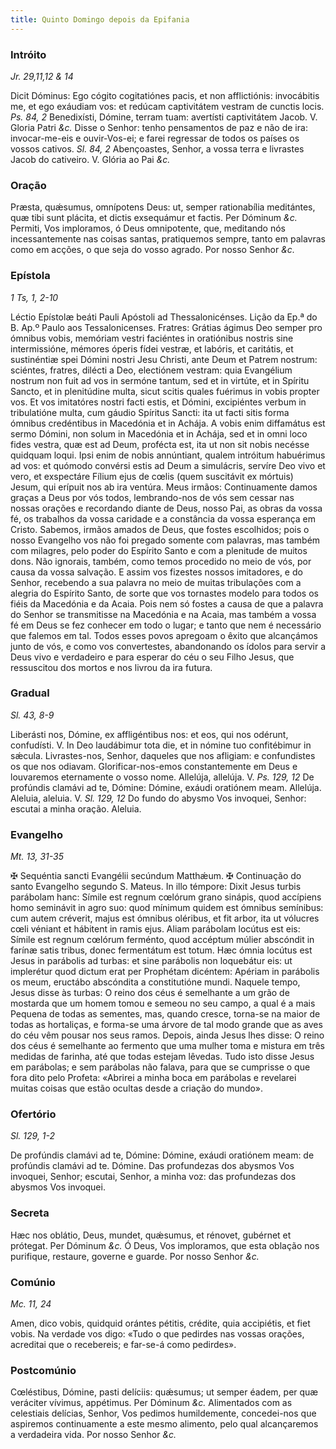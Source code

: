 ```yaml
---
title: Quinto Domingo depois da Epifania
---
```


### Intróito

_Jr. 29,11,12 & 14_

<div class="grid grid-cols-2 gap-5">
  <span class="text-justify">
    Dicit Dóminus: Ego cógito cogitatiónes pacis, et non afflictiónis:
    invocábitis me, et ego exáudiam vos: et redúcam captivitátem vestram de
    cunctis locis. <em>Ps. 84, 2</em> Benedixísti, Dómine, terram tuam:
    avertísti captivitátem Jacob. V. Gloria Patri <em>&c.</em>
  </span>
  <span class="text-justify">
    Disse o Senhor: tenho pensamentos de paz e não de ira: invocar-me-eis e
    ouvir-Vos-ei; e farei regressar de todos os países os vossos cativos.
    <em>Sl. 84, 2</em> Abençoastes, Senhor, a vossa terra e livrastes Jacob do cativeiro.
    V. Glória ao Pai <em>&c.</em>
  </span>
</div>

### Oração

<div class="grid grid-cols-2 gap-5">
  <span class="text-justify">
    Præsta, quǽsumus, omnípotens Deus: ut, semper rationabília meditántes, quæ
    tibi sunt plácita, et dictis exsequámur et factis. Per Dóminum <em>&c.</em>
  </span>
  <span class="text-justify">
    Permiti, Vos imploramos, ó Deus omnipotente, que, meditando nós
    incessantemente nas coisas santas, pratiquemos sempre, tanto em palavras
    como em acções, o que seja do vosso agrado. Por nosso Senhor <em>&c.</em>
  </span>
</div>

### Epístola

_1 Ts, 1, 2-10_

<div class="grid grid-cols-2 gap-5">
  <span class="text-justify">
    Léctio Epístolæ beáti Pauli Apóstoli ad Thessalonicénses.
  </span>
  <span class="text-justify">
    Lição da Ep.ª do B. Ap.º Paulo aos Tessalonicenses.
  </span>
  <span class="text-justify">
    Fratres: Grátias ágimus Deo semper pro ómnibus vobis, memóriam vestri
    faciéntes in oratiónibus nostris sine intermissióne, mémores óperis fídei
    vestræ, et labóris, et caritátis, et sustinéntiæ spei Dómini nostri Jesu
    Christi, ante Deum et Patrem nostrum: sciéntes, fratres, dilécti a Deo,
    electiónem vestram: quia Evangélium nostrum non fuit ad vos in sermóne
    tantum, sed et in virtúte, et in Spíritu Sancto, et in plenitúdine multa,
    sicut scitis quales fuérimus in vobis propter vos. Et vos imitatóres nostri
    facti estis, et Dómini, excipiéntes verbum in tribulatióne multa, cum gáudio
    Spíritus Sancti: ita ut facti sitis forma ómnibus credéntibus in Macedónia
    et in Achája. A vobis enim diffamátus est sermo Dómini, non solum in
    Macedónia et in Achája, sed et in omni loco fides vestra, quæ est ad Deum,
    profécta est, ita ut non sit nobis necésse quidquam loqui. Ipsi enim de
    nobis annúntiant, qualem intróitum habuérimus ad vos: et quómodo convérsi
    estis ad Deum a simulácris, servíre Deo vivo et vero, et exspectáre Fílium
    ejus de cœlis (quem suscitávit ex mórtuis) Jesum, qui erípuit nos ab ira
    ventúra.
  </span>
  <span class="text-justify">
    Meus irmãos: Continuamente damos graças a Deus por vós todos, lembrando-nos
    de vós sem cessar nas nossas orações e recordando diante de Deus, nosso Pai,
    as obras da vossa fé, os trabalhos da vossa caridade e a constância da vossa
    esperança em Cristo. Sabemos, irmãos amados de Deus, que fostes escolhidos;
    pois o nosso Evangelho vos não foi pregado somente com palavras, mas também
    com milagres, pelo poder do Espírito Santo e com a plenitude de muitos dons.
    Não ignorais, também, como temos procedido no meio de vós, por causa da
    vossa salvação. E assim vos fizestes nossos imitadores, e do Senhor,
    recebendo a sua palavra no meio de muitas tribulações com a alegria do
    Espírito Santo, de sorte que vos tornastes modelo para todos os fiéis da
    Macedónia e da Acaia. Pois nem só fostes a causa de que a palavra do Senhor
    se transmitisse na Macedónia e na Acaia, mas também a vossa fé em Deus se
    fez conhecer em todo o lugar; e tanto que nem é necessário que falemos em
    tal. Todos esses povos apregoam o êxito que alcançámos junto de vós, e como
    vos convertestes, abandonando os ídolos para servir a Deus vivo e verdadeiro
    e para esperar do céu o seu Filho Jesus, que ressuscitou dos mortos e nos
    livrou da ira futura.
  </span>
</div>

### Gradual

_Sl. 43, 8-9_

<div class="grid grid-cols-2 gap-5">
  <span class="text-justify">
    Liberásti nos, Dómine, ex affligéntibus nos: et eos, qui nos odérunt,
    confudísti. V. In Deo laudábimur tota die, et in nómine tuo confitébimur in
    sǽcula.
  </span>
  <span class="text-justify">
    Livrastes-nos, Senhor, daqueles que nos afligiam: e confundistes os que nos
    odiavam. Glorificar-nos-emos constantemente em Deus e louvaremos eternamente
    o vosso nome.
  </span>
  <span class="text-justify">
    Allelúja, allelúja. V. <em>Ps. 129, 12</em> De profúndis clamávi ad te,
    Dómine: Dómine, exáudi oratiónem meam. Allelúja.
  </span>
  <span class="text-justify">
    Aleluia, aleluia. V. <em>Sl. 129, 12</em> Do fundo do abysmo Vos invoquei,
    Senhor: escutai a minha oração. Aleluia.
  </span>
</div>

### Evangelho

_Mt. 13, 31-35_

<div class="grid grid-cols-2 gap-5">
  <span class="text-justify">
    <span class="text-red-500">&#10016;</span> Sequéntia sancti Evangélii
    secúndum Matthǽum.
  </span>
  <span class="text-justify">
    <span class="text-red-500">&#10016;</span> Continuação do santo Evangelho
    segundo S. Mateus.
  </span>
  <span class="text-justify">
    In illo témpore: Dixit Jesus turbis parábolam hanc: Símile est regnum
    cœlórum grano sinápis, quod accípiens homo seminávit in agro suo: quod
    mínimum quidem est ómnibus semínibus: cum autem créverit, majus est ómnibus
    oléribus, et fit arbor, ita ut vólucres cœli véniant et hábitent in ramis
    ejus. Aliam parábolam locútus est eis: Símile est regnum cœlórum ferménto,
    quod accéptum múlier abscóndit in farínæ satis tribus, donec fermentátum est
    totum. Hæc ómnia locútus est Jesus in parábolis ad turbas: et sine parábolis
    non loquebátur eis: ut implerétur quod dictum erat per Prophétam dicéntem:
    Apériam in parábolis os meum, eructábo abscóndita a constitutióne mundi.
  </span>
  <span class="text-justify">
    Naquele tempo, Jesus disse às turbas: O reino dos céus é semelhante a um
    grão de mostarda que um homem tomou e semeou no seu campo, a qual é a mais
    Pequena de todas as sementes, mas, quando cresce, torna-se na maior de todas
    as hortaliças, e forma-se uma árvore de tal modo grande que as aves do céu
    vêm pousar nos seus ramos. Depois, ainda Jesus lhes disse: O reino dos céus
    é semelhante ao fermento que uma mulher toma e mistura em três medidas de
    farinha, até que todas estejam lêvedas. Tudo isto disse Jesus em parábolas;
    e sem parábolas não falava, para que se cumprisse o que fora dito pelo
    Profeta: «Abrirei a minha boca em parábolas e revelarei muitas coisas que
    estão ocultas desde a criação do mundo».
  </span>
</div>

### Ofertório

_Sl. 129, 1-2_

<div class="grid grid-cols-2 gap-5">
  <span class="text-justify">
    De profúndis clamávi ad te, Dómine: Dómine, exáudi oratiónem meam: de
    profúndis clamávi ad te. Dómine.
  </span>
  <span class="text-justify">
    Das profundezas dos abysmos Vos invoquei, Senhor; escutai, Senhor, a minha
    voz: das profundezas dos abysmos Vos invoquei.
  </span>
</div>

### Secreta

<div class="grid grid-cols-2 gap-5">
  <span class="text-justify">
    Hæc nos oblátio, Deus, mundet, quǽsumus, et rénovet, gubérnet et prótegat.
    Per Dóminum <em>&c.</em>
  </span>
  <span class="text-justify">
    Ó Deus, Vos imploramos, que esta oblação nos purifique, restaure, governe e
    guarde. Por nosso Senhor <em>&c.</em>
  </span>
</div>

### Comúnio

_Mc. 11, 24_

<div class="grid grid-cols-2 gap-5">
  <span class="text-justify">
    Amen, dico vobis, quidquid orántes pétitis, crédite, quia accipiétis, et
    fiet vobis.
  </span>
  <span class="text-justify">
    Na verdade vos digo: «Tudo o que pedirdes nas vossas orações, acreditai que
    o recebereis; e far-se-á como pedirdes».
  </span>
</div>

### Postcomúnio

<div class="grid grid-cols-2 gap-5">
  <span class="text-justify">
    Cœléstibus, Dómine, pasti delíciis: quǽsumus; ut semper éadem, per quæ
    veráciter vívimus, appétimus. Per Dóminum <em>&c.</em>
  </span>
  <span class="text-justify">
    Alimentados com as celestiais delícias, Senhor, Vos pedimos humildemente,
    concedei-nos que aspiremos continuamente a este mesmo alimento, pelo qual
    alcançaremos a verdadeira vida. Por nosso Senhor <em>&c.</em>
  </span>
</div>

